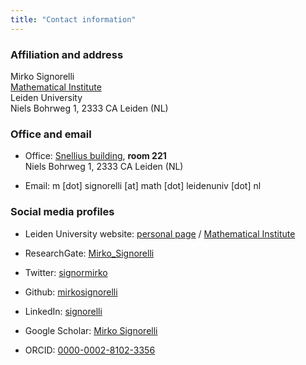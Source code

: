 ```yaml
---
title: "Contact information"
---
```


### Affiliation and address

Mirko Signorelli\
[Mathematical Institute](https://www.universiteitleiden.nl/en/science/mathematics)\
Leiden University\
Niels Bohrweg 1, 2333 CA Leiden (NL)

### Office and email

-   Office: [Snellius building](https://www.universiteitleiden.nl/en/locations/snellius), **room 221**\
    Niels Bohrweg 1, 2333 CA Leiden (NL)

-   Email: m [dot] signorelli [at] math [dot] leidenuniv [dot] nl

### Social media profiles

-   Leiden University website: [personal page](https://www.universiteitleiden.nl/en/staffmembers/mirko-signorelli#tab-1) / [Mathematical Institute](https://www.universiteitleiden.nl/en/science/mathematics)

-   ResearchGate: [Mirko_Signorelli](https://www.researchgate.net/profile/Mirko_Signorelli)

-   Twitter: [signormirko](https://twitter.com/signormirko)

-   Github: [mirkosignorelli](https://github.com/mirkosignorelli)

-   LinkedIn: [signorelli](https://www.linkedin.com/in/signorelli)

-   Google Scholar: [Mirko Signorelli](https://scholar.google.it/citations?user=ap5ZHWcAAAAJ&hl=it&oi=ao)

-   ORCID: [0000-0002-8102-3356](http://orcid.org/0000-0002-8102-3356)


<!-- the part below is a fix to the menu not displaying properly
on the mobile version -->
<script src="https://code.jquery.com/jquery-3.3.1.slim.min.js" integrity="sha384-q8i/X+965DzO0rT7abK41JStQIAqVgRVzpbzo5smXKp4YfRvH+8abtTE1Pi6jizo" crossorigin="anonymous"></script>
<script src="https://cdn.jsdelivr.net/npm/popper.js@1.14.7/dist/umd/popper.min.js" integrity="sha384-UO2eT0CpHqdSJQ6hJty5KVphtPhzWj9WO1clHTMGa3JDZwrnQq4sF86dIHNDz0W1" crossorigin="anonymous"></script>
<script src="https://cdn.jsdelivr.net/npm/bootstrap@4.3.1/dist/js/bootstrap.min.js" integrity="sha384-JjSmVgyd0p3pXB1rRibZUAYoIIy6OrQ6VrjIEaFf/nJGzIxFDsf4x0xIM+B07jRM" crossorigin="anonymous"></script>